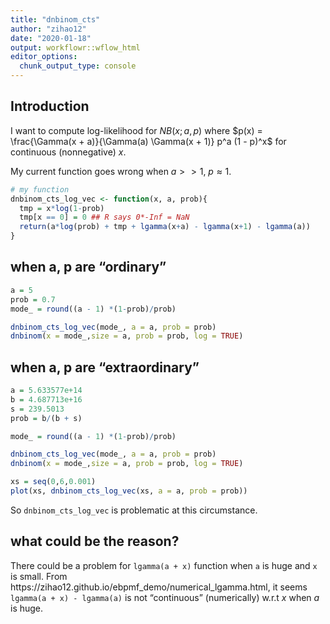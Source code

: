 ```yaml
---
title: "dnbinom_cts"
author: "zihao12"
date: "2020-01-18"
output: workflowr::wflow_html
editor_options:
  chunk_output_type: console
---
```


## Introduction

I want to compute log-likelihood for $NB(x; a, p)$ where $p(x) = \frac{\Gamma(x + a)}{\Gamma(a) \Gamma(x + 1)} p^a (1 - p)^x$ for continuous (nonnegative) $x$. 

My current function goes wrong when $a >> 1$, $p  \approx 1$. 

```r
# my function
dnbinom_cts_log_vec <- function(x, a, prob){
  tmp = x*log(1-prob)
  tmp[x == 0] = 0 ## R says 0*-Inf = NaN
  return(a*log(prob) + tmp + lgamma(x+a) - lgamma(x+1) - lgamma(a))
}
```

## when a, p are "ordinary"
```r
a = 5
prob = 0.7
mode_ = round((a - 1) *(1-prob)/prob)

dnbinom_cts_log_vec(mode_, a = a, prob = prob)
dnbinom(x = mode_,size = a, prob = prob, log = TRUE)
```

## when a, p are "extraordinary"
```r
a = 5.633577e+14
b = 4.687713e+16
s = 239.5013
prob = b/(b + s)

mode_ = round((a - 1) *(1-prob)/prob)

dnbinom_cts_log_vec(mode_, a = a, prob = prob)
dnbinom(x = mode_,size = a, prob = prob, log = TRUE)
```



```r
xs = seq(0,6,0.001)
plot(xs, dnbinom_cts_log_vec(xs, a = a, prob = prob))
```
So `dnbinom_cts_log_vec` is problematic at this circumstance. 

## what could be the reason?
There could be a problem for `lgamma(a + x)` function when `a` is huge and `x` is small. From https://zihao12.github.io/ebpmf_demo/numerical_lgamma.html, it seems `lgamma(a + x) - lgamma(a)` is not "continuous" (numerically) w.r.t $x$ when $a$ is huge. 



